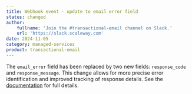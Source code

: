 ```yaml
---
title: Webhook event - update to email error field
status: changed
author:
    fullname: 'Join the #transactional-email channel on Slack.'
    url: 'https://slack.scaleway.com'
date: 2024-11-05
category: managed-services
product: transactional-email
---
```


The `email_error` field has been replaced by two new fields: `response_code` and `response_message`. This change allows for more precise error identification and improved tracking of response details. See the [documentation](/managed-services/transactional-email/api-cli/webhook-events-payloads/) for full details.

